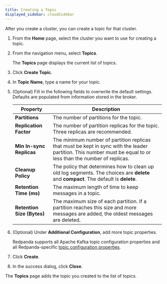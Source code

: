 ```yaml
---
title: Creating a Topic
displayed_sidebar: cloudSidebar
---
```


<head>
    <meta name="title" content="Create a Topic | Redpanda Docs"/>
    <meta name="description" content="Create a topic for your cluster."/>
</head>

After you create a cluster, you can create a topic for that cluster.

1. From the **Home** page, select the cluster you want to use for creating a topic.
2. From the navigation menu, select **Topics**.

    The **Topics** page displays the current list of topics.
3. Click **Create Topic**.
4. In **Topic Name**, type a name for your topic.
5. (Optional) Fill in the following fields to overwrite the default settings. Defaults are populated from information stored in the broker.

    | Property | Description |
    | ------ | --------- |
    | **Partitions** | The number of partitions for the topic. |
    | **Replication Factor** | The number of partition replicas for the topic. Three replicas are recommended. |
    | **Min In-sync Replicas** | The minimum number of partition replicas that must be kept in sync with the leader partition. This number must be equal to or less than the number of replicas. |
    | **Cleanup Policy** | The policy that determines how to clean up old log segments. The choices are **delete** and **compact**. The default is **delete**. |
    | **Retention Time (ms)** | The maximum length of time to keep messages in a topic. |
    | **Retention Size (Bytes)** | The maximum size of each partition. If a partition reaches this size and more messages are added, the oldest messages are deleted. |
6. (Optional) Under **Additional Configuration**, add more topic properties.

    Redpanda supports all Apache Kafka topic configuration properties and all Redpanda-specific [topic configuration properties](../../reference/cluster-properties#Topics-and-partitions).
7. Click **Create**.
8. In the success dialog, click **Close**.

The **Topics** page adds the topic you created to the list of topics.